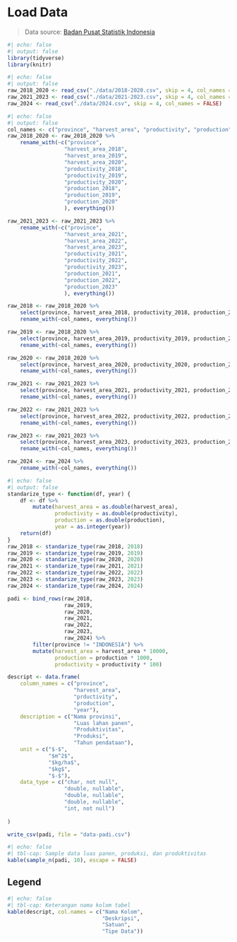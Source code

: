 # Load Data

> Data source: [Badan Pusat Statistik Indonesia](https://www.bps.go.id/id/statistics-table/2/MTQ5OCMy/luas-panen--produksi--dan-produktivitas-padi-menurut-provinsi.html)


```r
#| echo: false
#| output: false
library(tidyverse)
library(knitr)
```

```r
#| echo: false
#| output: false
raw_2018_2020 <- read_csv("./data/2018-2020.csv", skip = 4, col_names = FALSE)
raw_2021_2023 <- read_csv("./data/2021-2023.csv", skip = 4, col_names = FALSE)
raw_2024 <- read_csv("./data/2024.csv", skip = 4, col_names = FALSE)
```

```r
#| echo: false
#| output: false
col_names <- c("province", "harvest_area", "productivity", "production")
raw_2018_2020 <- raw_2018_2020 %>%
    rename_with(~c("province",
                  "harvest_area_2018",
                  "harvest_area_2019",
                  "harvest_area_2020",
                  "productivity_2018",
                  "productivity_2019",
                  "productivity_2020",
                  "production_2018",
                  "production_2019",
                  "production_2020"
                  ), everything())

raw_2021_2023 <- raw_2021_2023 %>%
    rename_with(~c("province",
                  "harvest_area_2021",
                  "harvest_area_2022",
                  "harvest_area_2023",
                  "productivity_2021",
                  "productivity_2022",
                  "productivity_2023",
                  "production_2021",
                  "production_2022",
                  "production_2023"
                  ), everything())

raw_2018 <- raw_2018_2020 %>%
    select(province, harvest_area_2018, productivity_2018, production_2018) %>%
    rename_with(~col_names, everything())

raw_2019 <- raw_2018_2020 %>%
    select(province, harvest_area_2019, productivity_2019, production_2019) %>%
    rename_with(~col_names, everything())

raw_2020 <- raw_2018_2020 %>%
    select(province, harvest_area_2020, productivity_2020, production_2020) %>%
    rename_with(~col_names, everything())

raw_2021 <- raw_2021_2023 %>%
    select(province, harvest_area_2021, productivity_2021, production_2021) %>%
    rename_with(~col_names, everything())

raw_2022 <- raw_2021_2023 %>%
    select(province, harvest_area_2022, productivity_2022, production_2022) %>%
    rename_with(~col_names, everything())

raw_2023 <- raw_2021_2023 %>%
    select(province, harvest_area_2023, productivity_2023, production_2023) %>%
    rename_with(~col_names, everything())

raw_2024 <- raw_2024 %>%
    rename_with(~col_names, everything())
```

```r
#| echo: false
#| output: false
standarize_type <- function(df, year) {
    df <- df %>%
        mutate(harvest_area = as.double(harvest_area),
               productivity = as.double(productivity),
               production = as.double(production),
               year = as.integer(year))
    return(df)
}
raw_2018 <- standarize_type(raw_2018, 2018)
raw_2019 <- standarize_type(raw_2019, 2019)
raw_2020 <- standarize_type(raw_2020, 2020)
raw_2021 <- standarize_type(raw_2021, 2021)
raw_2022 <- standarize_type(raw_2022, 2022)
raw_2023 <- standarize_type(raw_2023, 2023)
raw_2024 <- standarize_type(raw_2024, 2024)

padi <- bind_rows(raw_2018,
                  raw_2019,
                  raw_2020,
                  raw_2021,
                  raw_2022,
                  raw_2023,
                  raw_2024) %>%
        filter(province != "INDONESIA") %>%
        mutate(harvest_area = harvest_area * 10000,
               production = production * 1000,
               productivity = productivity * 100)

descript <- data.frame(
    column_names = c("province",
                     "harvest_area",
                     "prductivity",
                     "production",
                     "year"),
    description = c("Nama provinsi",
                     "Luas lahan panen",
                     "Produktivitas",
                     "Produksi",
                     "Tahun pendataan"),
    unit = c("$-$",
             "$m^2$",
             "$kg/ha$",
             "$kg$",
             "$-$"),
    data_type = c("char, not null",
                  "double, nullable",
                  "double, nullable",
                  "double, nullable",
                  "int, not null")
    
)

write_csv(padi, file = "data-padi.csv")
```
```r
#| echo: false
#| tbl-cap: Sample data luas panen, produksi, dan produktivitas
kable(sample_n(padi, 10), escape = FALSE)
```

## Legend

```r
#| echo: false
#| tbl-cap: Keterangan nama kolom tabel
kable(descript, col.names = c("Nama Kolom",
                              "Deskripsi",
                              "Satuan",
                              "Tipe Data"))
```